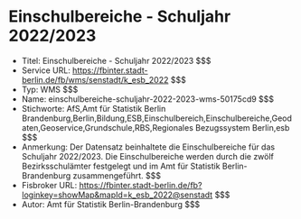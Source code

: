 # Einschulbereiche - Schuljahr 2022/2023
- Titel: Einschulbereiche - Schuljahr 2022/2023 $$$
- Service URL: https://fbinter.stadt-berlin.de/fb/wms/senstadt/k_esb_2022 $$$
- Typ: WMS $$$
- Name: einschulbereiche-schuljahr-2022-2023-wms-50175cd9 $$$
- Stichworte: AfS,Amt für Statistik Berlin Brandenburg,Berlin,Bildung,ESB,Einschulbereich,Einschulbereiche,Geodaten,Geoservice,Grundschule,RBS,Regionales Bezugssystem Berlin,esb $$$
- Anmerkung: Der Datensatz beinhaltete die Einschulbereiche für das Schuljahr 2022/2023. Die Einschulbereiche werden durch die zwölf Bezirksschulämter festgelegt und im Amt für Statistik Berlin-Brandenburg zusammengeführt. $$$
- Fisbroker URL: https://fbinter.stadt-berlin.de/fb?loginkey=showMap&mapId=k_esb_2022@senstadt $$$
- Autor: Amt für Statistik Berlin-Brandenburg $$$
